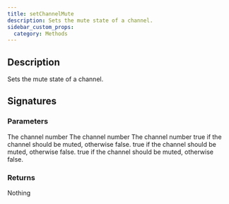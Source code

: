 ```yaml
---
title: setChannelMute
description: Sets the mute state of a channel.
sidebar_custom_props:
  category: Methods
---
```




## Description
Sets the mute state of a channel. 

## Signatures

<TypeTable>
    <TypeRow type="js" name="setChannelMute(channel: number, mute: boolean): void;" />
    <TypeRow type="net" name="void SetChannelMute(double channel, bool mute)" />
    <TypeRow type="android" name="fun setChannelMute(channel: Double, mute: Boolean): Unit" />
</TypeTable>

### Parameters 

<ParameterTable>
    <ParameterRow platform="js" name="channel" type="number">
        The channel number
    </ParameterRow>
    <ParameterRow platform="net" name="channel" type="double">
        The channel number
    </ParameterRow>
    <ParameterRow platform="android" name="channel" type="Double">
        The channel number
    </ParameterRow>
    <ParameterRow platform="js" name="mute" type="boolean">
        true if the channel should be muted, otherwise false.
    </ParameterRow>
    <ParameterRow platform="net" name="mute" type="bool">
        true if the channel should be muted, otherwise false.
    </ParameterRow>
    <ParameterRow platform="android" name="mute" type="Boolean">
        true if the channel should be muted, otherwise false.
    </ParameterRow>
</ParameterTable>

### Returns 
Nothing 
